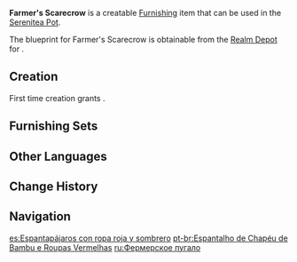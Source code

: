 {{Furnishing Infobox
|id             = 373306
|image          = Item Farmer's Scarecrow.png
|category       = Landscape
|subcategory    = Ornament
|quality        = 3
|adeptal_energy = 60
|load           = 35
|reduced_load   = 24
|description    = A scarecrow standing in a field meant to scare birds away and prevent them from spoiling the crops.<br />It's just a shame that the birds are not frightened by scarecrows in the slightest &mdash; after all, what threat are they compared to the rampaging [[hilichurls]]?
|blueprint      = Realm Depot
}}
'''Farmer's Scarecrow''' is a creatable [[Furnishing]] item that can be used in the [[Serenitea Pot]].

The blueprint for Farmer's Scarecrow is obtainable from the [[Realm Depot]] for {{Item|Realm Currency|24|x=160}}.

==Creation==
First time creation grants {{Item|Trust|24|x=60}}.
{{Recipe
|type = Creation
|time = 14h
|Fir Wood = 4
|Fabric = 4
|Red Dye = 4
|sort = Fir Wood;Fabric;Red Dye
}}

==Furnishing Sets==
{{Craft Usage}}

==Other Languages==
{{Other Languages
|en      = Farmer's Scarecrow
|zhs     = 红衣斗笠稻草人
|zhs_rm  = Hóng Yī Dǒulì Dàocǎorén
|zht     = 紅衣斗笠稻草人
|zht_rm  = Hóng Yī Dǒulì Dàocǎorén
|zh_tl   = 
|ja      = 笠をかぶった赤衣カカシ
|ja_rm   = Kasa wo Kabutta Akaginu Kakashi
|ja_tl   = {{w|Kasa (hat)|Kasa}}-Wearing Red-Clothed Scarecrow
|ko      = 붉은 옷의 삿갓 허수아비
|ko_rm   = Bulgeun Ot-ui Satgat Heosuabi
|ko_tl   = Red Clothes [https://folkency.nfm.go.kr/en/topic/detail/7054 Satgat] Scarecrow
|es      = Espantapájaros con ropa roja y sombrero
|es_tl   = Scarecrow With Red Clothes and a Hat
|fr      = Épouvantail de ferme
|fr_tl   = Farm Scarecrow
|ru      = Фермерское пугало
|ru_tl   = Farm Scarecrow
|th      = หุ่นไล่กาหมวกฟาง
|th_rm   = 
|th_tl   = 
|vi      = Người Rơm Áo Đỏ
|vi_tl   = Red Shirt Straw Man
|de      = Vogelscheuche mit rotem Kleid und Kegelhut
|de_tl   = Scarecrow with Red Dress and Conical Hat
|id      = Orang-Orangan Sawah Berbaju Merah
|id_tl   = Field Scarecrow In Red
|pt      = Espantalho de Chapéu de Bambu e Roupas Vermelhas
|pt_tl   = 
|tr      = Çiftçi Korkuluğu
|tr_tl   = 
|it      = Spaventapasseri del contadino
|it_tl   = 
}}

==Change History==
{{Change History|1.5}}

==Navigation==
{{Furnishing Navbox|exterior}}

[[es:Espantapájaros con ropa roja y sombrero]]
[[pt-br:Espantalho de Chapéu de Bambu e Roupas Vermelhas]]
[[ru:Фермерское пугало]]